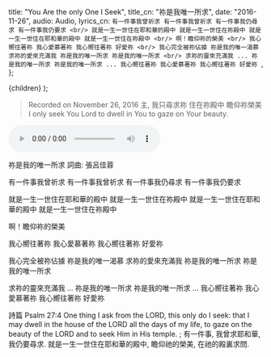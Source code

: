 
  title: "You Are the only One I Seek",
  title_cn: "祢是我唯一所求",
  date: "2016-11-26",
  audio: Audio,
  lyrics_cn: `有一件事我曾祈求
有一件事我曾祈求
有一件事我仍尋求
有一件事我仍要求
<br/>
就是一生一世住在耶和華的殿中
就是一生一世住在祢殿中
就是一生一世住在耶和華的殿中
就是一生一世住在祢殿中
<br/>
啊！瞻仰祢的榮美
<br/>
我心嚮往著祢
我心愛慕著祢
我心嚮往著祢
好愛祢
<br/>
我心完全被祢佔據
祢是我的唯一渴慕
求祢的愛來充滿我
祢是我的唯一所求
祢是我的唯一所求
<br/>
求祢的靈來充滿我
...
祢是我的唯一所求
祢是我的唯一所求
...
我心嚮往著祢
我心愛慕著祢
我心嚮往著祢
好愛祢
`,
};

  <MDXWrapper meta={meta}>{children}</MDXWrapper>
);

> Recorded on November 26, 2016
> 主, 我只尋求祢
> 住在祢殿中
> 瞻仰祢榮美
> I only seek You Lord
> to dwell in You
> to gaze on Your beauty.

<audio controls src={Audio}></audio>

祢是我的唯一所求
詞曲: 張呂佳蓉

有一件事我曾祈求
有一件事我曾祈求
有一件事我仍尋求
有一件事我仍要求

就是一生一世住在耶和華的殿中
就是一生一世住在祢殿中
就是一生一世住在耶和華的殿中
就是一生一世住在祢殿中

啊！瞻仰祢的榮美

我心嚮往著祢
我心愛慕著祢
我心嚮往著祢
好愛祢

我心完全被祢佔據
祢是我的唯一渴慕
求祢的愛來充滿我
祢是我的唯一所求
祢是我的唯一所求

求祢的靈來充滿我
...
祢是我的唯一所求
祢是我的唯一所求
...
我心嚮往著祢
我心愛慕著祢
我心嚮往著祢
好愛祢

詩篇 Psalm 27:4
​One thing I ask from the LORD, this only do I seek: that I may dwell in the house of the LORD all the days of my life, to gaze on the beauty of the LORD and to seek Him in His temple. ;
有一件事, 我曾求耶和華, 我仍要尋求. 就是一生一世住在耶和華的殿中, 瞻仰祂的榮美, 在祂的殿裏求問.
